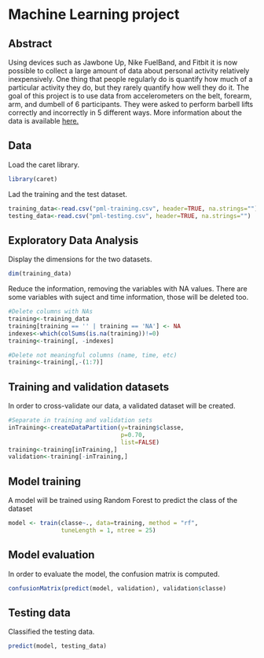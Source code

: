 Machine Learning project
=========================================================

## Abstract

Using devices such as Jawbone Up, Nike FuelBand, and Fitbit it is now possible to collect a large amount of data about personal activity relatively inexpensively. One thing that people regularly do is quantify how much of a particular activity they do, but they rarely quantify how well they do it. The goal of this project is to use data from accelerometers on the belt, forearm, arm, and dumbell of 6 participants. They were asked to perform barbell lifts correctly and incorrectly in 5 different ways. More information about the data is available [here.](http://groupware.les.inf.puc-rio.br/har)

## Data

Load the caret library.

```r
library(caret)
```

Lad the training and the test dataset.

```r
training_data<-read.csv("pml-training.csv", header=TRUE, na.strings="")
testing_data<-read.csv("pml-testing.csv", header=TRUE, na.strings="")
```

## Exploratory Data Analysis

Display the dimensions for the two datasets.

```r
dim(training_data)
```

Reduce the information, removing the  variables with NA values. There are some variables with suject and time information, those will be deleted too.

```r
#Delete columns with NAs
training<-training_data
training[training == '' | training == 'NA'] <- NA
indexes<-which(colSums(is.na(training))!=0)
training<-training[, -indexes]

#Delete not meaningful columns (name, time, etc)
training<-training[,-(1:7)]
```

## Training and validation datasets

In order to cross-validate our data, a validated dataset will be created.

```r
#Separate in training and validation sets
inTraining<-createDataPartition(y=training$classe,
                                p=0.70,
                                list=FALSE)
training<-training[inTraining,]
validation<-training[-inTraining,]
```

## Model training

A model will be trained using Random Forest to predict the class of the dataset

```r
model <- train(classe~., data=training, method = "rf",
               tuneLength = 1, ntree = 25)
```

## Model evaluation

In order to evaluate the model, the confusion matrix is computed.

```r
confusionMatrix(predict(model, validation), validation$classe)

```

## Testing data

Classified the testing data.

```r
predict(model, testing_data)
```

